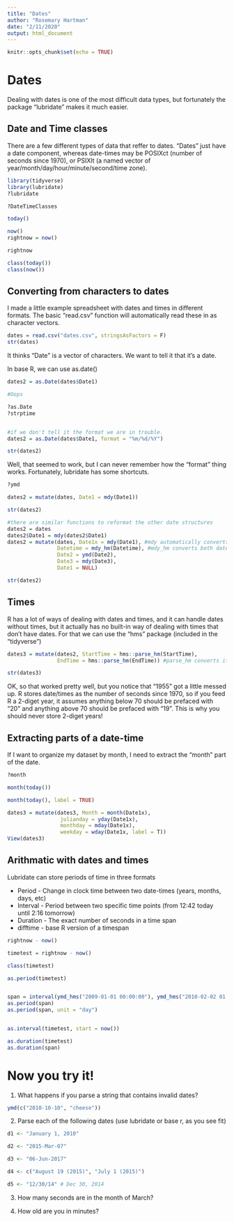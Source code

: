 ```yaml
---
title: "Dates"
author: "Rosemary Hartman"
date: "2/11/2020"
output: html_document
---
```


```r
knitr::opts_chunk$set(echo = TRUE)
```
# Dates

Dealing with dates is one of the most difficult data types, but fortunately the package "lubridate" makes it much easier.

## Date and Time classes

There are a few different types of data that reffer to dates. "Dates" just have a date component, whereas date-times may be POSIXct (number of seconds since 1970), or PSIXlt (a named vector of year/month/day/hour/minute/second/time zone).



```r
library(tidyverse)
library(lubridate)
?lubridate

?DateTimeClasses

today()

now()
rightnow = now()

rightnow

class(today())
class(now())

```

## Converting from characters to dates

I made a little example spreadsheet with dates and times in different formats. The basic "read.csv" function will automatically read these in as character vectors.

```r

dates = read.csv("dates.csv", stringsAsFactors = F)
str(dates)

```
It thinks "Date" is a vector of characters. We want to tell it that it's a date.

In base R, we can use as.date()

```r

dates2 = as.Date(dates$Date1)

#Oops

?as.Date
?strptime


#if we don't tell it the format we are in trouble.
dates2 = as.Date(dates$Date1, format = "%m/%d/%Y")

str(dates2)

```



Well, that seemed to work, but I can never remember how the "format" thing works. Fortunately, lubridate has some shortcuts. 



```r
?ymd

dates2 = mutate(dates, Date1 = mdy(Date1))

str(dates2)

#there are similar functions to reformat the other date structures
dates2 = dates
dates2$Date1 = mdy(dates2$Date1)
dates2 = mutate(dates, Date1x = mdy(Date1), #mdy automatically converts "month/day/year" or "month-day-year" 
                Datetime = mdy_hm(Datetime), #mdy_hm converts both dates and times stored together (usually the best way to do it)
                Date2 = ymd(Date2),
                Date3 = mdy(Date3),
                Date1 = NULL)

str(dates2)

```

## Times

R has a lot of ways of dealing with dates and times, and it can handle dates without times, but it actually has no built-in way of dealing with times that don't have dates. For that we can use the "hms" package (included in the "tidyverse")

```r
dates3 = mutate(dates2, StartTime = hms::parse_hm(StartTime),
                EndTime = hms::parse_hm(EndTime)) #parse_hm converts it to a time

str(dates3)

```
OK, so that worked pretty well, but you notice that "1955" got a little messed up. R stores date/times as the number of seconds since 1970, so if you feed R a 2-diget year, it assumes anything below 70 should be prefaced with "20" and anything above 70 should be prefaced with "19". This is why you should never store 2-diget years!

## Extracting parts of a date-time

If I want to organize my dataset by month, I need to extract the "month" part of the date.

```r

?month

month(today())

month(today(), label = TRUE)

dates3 = mutate(dates3, Month = month(Date1x), 
                 julianday = yday(Date1x), 
                 monthday = mday(Date1x), 
                 weekday = wday(Date1x, label = T))
View(dates3)
```

## Arithmatic with dates and times

Lubridate can store periods of time in three formats 

* Period - Change in clock time between two date-times (years, months, days, etc)
* Interval - Period between two specific time points (from 12:42 today until 2:16 tomorrow)
* Duration - The exact number of seconds in a time span
* difftime - base R version of a timespan

```r

rightnow - now()

timetest = rightnow - now()

class(timetest)

as.period(timetest)


span = interval(ymd_hms("2009-01-01 00:00:00"), ymd_hms("2010-02-02 01:01:01")) #interval
as.period(span)
as.period(span, unit = "day")


as.interval(timetest, start = now())

as.duration(timetest)
as.duration(span)

```

# Now you try it!

1. What happens if you parse a string that contains invalid dates?

```r

ymd(c("2010-10-10", "cheese"))

```
2. Parse each of the following dates (use lubridate or base r, as you see fit)

```r
d1 <- "January 1, 2010"

d2 <- "2015-Mar-07"

d3 <- "06-Jun-2017"

d4 <- c("August 19 (2015)", "July 1 (2015)")

d5 <- "12/30/14" # Dec 30, 2014

```

3. How many seconds are in the month of March?


4. How old are you in minutes?




